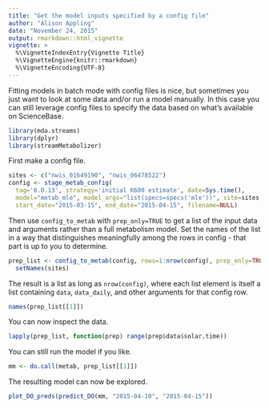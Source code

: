 ```yaml
---
title: "Get the model inputs specified by a config file"
author: "Alison Appling"
date: "November 24, 2015"
output: rmarkdown::html_vignette
vignette: >
  %\VignetteIndexEntry{Vignette Title}
  %\VignetteEngine{knitr::rmarkdown}
  %\VignetteEncoding{UTF-8}
---
```


Fitting models in batch mode with config files is nice, but sometimes you just want to look at some data and/or run a model manually. In this case you can still leverage config files to specify the data based on what's available on ScienceBase.

```r
library(mda.streams)
library(dplyr)
library(streamMetabolizer)
```

First make a config file.
```r
sites <- c("nwis_01649190", "nwis_06478522")
config <- stage_metab_config(
  tag='0.0.13', strategy='initial K600 estimate', date=Sys.time(), 
  model="metab_mle", model_args="list(specs=specs('mle'))", site=sites, 
  start_date="2015-03-15", end_date="2015-04-15", filename=NULL)
```

Then use `config_to_metab` with `prep_only=TRUE` to get a list of the input data and arguments rather than a full metabolism model. Set the names of the list in a way that distinguishes meaningfully among the rows in config - that part is up to you to determine.
```r
prep_list <- config_to_metab(config, rows=1:nrow(config), prep_only=TRUE) %>%
  setNames(sites)
```

The result is a list as long as `nrow(config)`, where each list element is itself a list containing `data`, `data_daily`, and other arguments for that config row.
```r
names(prep_list[[1]])
```

You can now inspect the data.
```r
lapply(prep_list, function(prep) range(prep$data$solar.time))
```

You can still run the model if you like.
```r
mm <- do.call(metab, prep_list[[1]])
```

The resulting model can now be explored.
```r
plot_DO_preds(predict_DO(mm, "2015-04-10", "2015-04-15"))
```